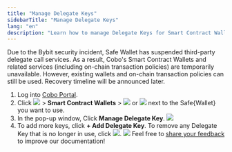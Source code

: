 ```yaml
---
title: "Manage Delegate Keys"
sidebarTitle: "Manage Delegate Keys"
lang: "en"
description: "Learn how to manage Delegate Keys for Smart Contract Wallets, enhancing transaction security and control."
---
```


<Info>Due to the Bybit security incident, Safe Wallet has suspended third-party delegate call services. As a result, Cobo's Smart Contract Wallets and related services (including on-chain transaction policies) are temporarily unavailable. However, existing wallets and on-chain transaction policies can still be used. Recovery timeline will be announced later.</Info>

1. Log into [Cobo Portal](https://portal.cobo.com/login).
2. Click <img src="/en/images/smart-contract-wallet/button_wallet.svg" className="icon"></img> > **Smart Contract Wallets** > <img src="/en/images/smart-contract-wallet/button_green.svg" className="icon"></img> or <img src="/en/images/smart-contract-wallet/button_grey.svg" className="icon"></img> next to the Safe&#123;Wallet&#125; you want to use.
3. In the pop-up window, Click **Manage Delegate Key**.
<img src="/en/images/smart-contract-wallet/6.png" className="screenshot_modal"></img>
4. To add more keys, click **+ Add Delegate Key**. To remove any Delegate Key that is no longer in use, click <img src="/en/images/smart-contract-wallet/button_delete.svg" className="icon"></img>.
<img src="/en/images/smart-contract-wallet/7.png" className="screenshot_modal"></img>
<Tip>Feel free to [share your feedback](https://forms.zohopublic.com/cobo/form/DocumentFeedbackForm/formperma/QvLOhxJv1_JMsJ-1dleZ8Itb_7rzN-LtgvsDdxosoVI?referrername=manuals) to improve our documentation!</Tip>